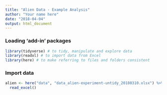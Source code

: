 ```yaml
---
title: "Alien Data - Example Analysis"
author: "Your name here"
date: "2018-04-04"
output: html_document
---
```


### Loading 'add-in' packages

```r
library(tidyverse) # to tidy, manipulate and explore data
library(readxl) # to import data from Excel
library(here) # to make referring to files and folders consistent
```

### Import data

```r
alien <- here("data", "data_alien-experiment-untidy_20180310.xlsx") %>% 
  read_excel()
```


